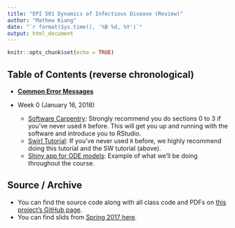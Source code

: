 ```yaml
---
title: "EPI 501 Dynamics of Infectious Disease (Review)"
author: "Mathew Kiang"
date: "`r format(Sys.time(), '%B %d, %Y')`"
output: html_document
---
```


```r
knitr::opts_chunk$set(echo = TRUE)
```

## Table of Contents (reverse chronological)
- [**Common Error Messages**](./errors.html)

- Week 0 (January 16, 2018) 
    - [Software Carpentry](https://swcarpentry.github.io/r-novice-gapminder/): Strongly recommend you do sections 0 to 3 if you've never used `R` before. This will get you up and running with the software and introduce you to RStudio.
    - [Swirl Tutorial](http://swirlstats.com/students.html): If you've never used `R` before, we highly recommend doing this tutorial and the SW tutorial (above).
    - [Shiny app for ODE models](https://mkiang.shinyapps.io/DiseaseDynamics/): Example of what we'll be doing throughout the course.

## Source / Archive
- You can find the source code along with all class code and PDFs on [this project's GitHub page](https://github.com/mkiang/epi501_review).
- You can find slids from [Spring 2017 here](./spring_2017/index.html).